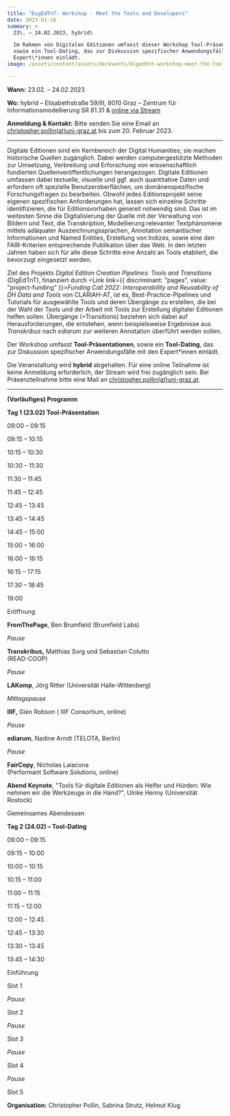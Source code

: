 ```yaml
---
title: "DigEdTnT: Workshop - Meet the Tools and Developers"
date: 2023-01-16
summary: >
  23\. – 24.02.2023, hybrid\

  Im Rahmen von Digitalen Editionen umfasst dieser Workshop Tool-Präsentationen,
  sowie ein Tool-Dating, das zur Diskussion spezifischer Anwendungsfälle mit den
  Expert\*innen einlädt.
image: /assets/content/assets/de/events/digedtnt-workshop-meet-the-tools-and-developers/image.png

---
```


**Wann:** 23.02. – 24.02.2023

**Wo:** hybrid – Elisabethstraße 59/III, 8010 Graz – Zentrum für Informationsmodellierung SR 81.31 & [online via Stream](https://unimeet.uni-graz.at/b/pol-vvu-hwc-vtd)

**Anmeldung & Kontakt:** Bitte senden Sie eine Email an [christopher.pollin(at)uni-graz.at](https://informationsmodellierung.uni-graz.at/#) bis zum 20. Februar 2023.

***

Digitale Editionen sind ein Kernbereich der Digital Humanities; sie machen historische Quellen zugänglich. Dabei werden computergestützte Methoden zur Umsetzung, Verbreitung und Erforschung von wissenschaftlich fundierten Quellenveröffentlichungen herangezogen. Digitale Editionen umfassen dabei textuelle, visuelle und ggf. auch quantitative Daten und erfordern oft spezielle Benutzeroberflächen, um domänenspezifische Forschungsfragen zu bearbeiten. Obwohl jedes Editionsprojekt seine eigenen spezifischen Anforderungen hat, lassen sich einzelne Schritte identifizieren, die für Editionsvorhaben generell notwendig sind. Das ist im weitesten Sinne die Digitalisierung der Quelle mit der Verwaltung von Bildern und Text, die Transkription, Modellierung relevanter Textphänomene mittels adäquater Auszeichnungssprachen, Annotation semantischer Informationen und Named Entities, Erstellung von Indizes, sowie eine den FAIR-Kriterien entsprechende Publikation über das Web. In den letzten Jahren haben sich für alle diese Schritte eine Anzahl an Tools etabliert, die bevorzugt eingesetzt werden.

Ziel des Projekts *Digital Edition Creation Pipelines: Tools and Transitions* (DigEdTnT), finanziert durch <Link link={{ discriminant: "pages", value: "project-funding" }}>*Funding Call 2022: Interoperability and Reusability of DH Data and Tools* von CLARIAH-AT</Link>, ist es, Best-Practice-Pipelines und Tutorials für ausgewählte Tools und deren Übergänge zu erstellen, die bei der Wahl der Tools und der Arbeit mit Tools zur Erstellung digitaler Editionen helfen sollen. Übergänge (=Transitions) beziehen sich dabei auf Herausforderungen, die entstehen, wenn beispielsweise Ergebnisse aus *Transkribus* nach *ediarum* zur weiteren Annotation überführt werden sollen.

Der Workshop umfasst **Tool-Präsentationen**, sowie ein **Tool-Dating**, das zur Diskussion spezifischer Anwendungsfälle mit den Expert\*innen einlädt.

Die Veranstaltung wird **hybrid** abgehalten. Für eine online Teilnahme ist keine Anmeldung erforderlich, der Stream wird frei zugänglich sein. Bei Präsenzteilnahme bitte eine Mail an [christopher.pollin(at)uni-graz.at](https://informationsmodellierung.uni-graz.at/#).

***

**(Vorläufiges) Programm**

**Tag 1 (23.02) Tool-Präsentation**

09:00 – 09:15

09:15 – 10:15

10:15 – 10:30

10:30 – 11:30

11:30 – 11:45

11:45 – 12:45

12:45 – 13:45

13:45 – 14:45

14:45 – 15:00

15:00 – 16:00

16:00 – 16:15

16:15 – 17:15

17:30 – 18:45

19:00

Eröffnung

**FromThePage**, Ben Brumfield (Brumfield Labs)

*Pause*

**Transkribus,** Matthias Sorg und Sebastian Colutto\
(READ-COOP)

*Pause*

**LAKomp**, Jörg Ritter (Universität Halle-Wittenberg)

*Mittagspause*

**IIIF,** Glen Robson ( IIIF Consortium, online)

*Pause*

**ediarum**, Nadine Arndt (TELOTA, Berlin)

*Pause*

**FairCopy**, Nicholas Laiacona\
(Performant Software Solutions, online)

**Abend Keynote**, "Tools für digitale Editionen als Helfer und Hürden: Wie nehmen wir die Werkzeuge in die Hand?", Ulrike Henny (Universität Rostock)

Gemeinsames Abendessen

**Tag 2 (24.02) – Tool-Dating**

09:00 – 09:15

09:15 – 10:00

10:00 – 10:15

10:15 – 11:00

11:00 – 11:15

11:15 – 12:00

12:00 – 12:45

12:45 – 13:30

13:30 – 13:45

13:45 – 14:30

Einführung

Slot 1

*Pause*

Slot 2

*Pause*

Slot 3

*Pause*

Slot 4

*Pause*

Slot 5

**Organisation:** Christopher Pollin, Sabrina Strutz, Helmut Klug

